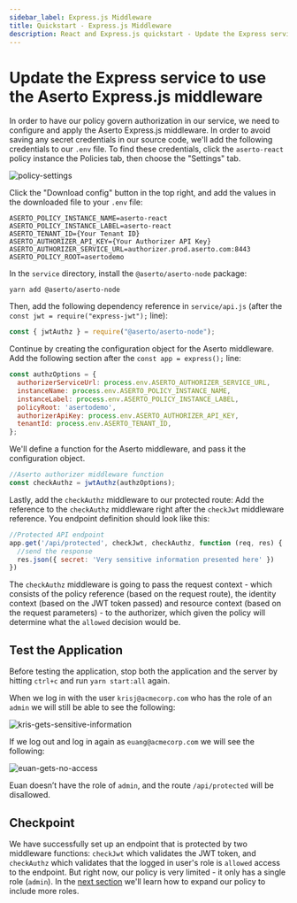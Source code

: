 ```yaml
---
sidebar_label: Express.js Middleware
title: Quickstart - Express.js Middleware
description: React and Express.js quickstart - Update the Express service to use the Aserto Express.js middleware
---
```


# Update the Express service to use the Aserto Express.js middleware

In order to have our policy govern authorization in our service, we need to configure and apply the Aserto Express.js middleware. In order to avoid saving any secret credentials in our source code, we'll add the following credentials to our `.env` file. To find these credentials, click the `aserto-react` policy instance the Policies tab, then choose the "Settings" tab.

![policy-settings](/quickstart-react-and-node/policy-settings.png)

Click the "Download config" button in the top right, and add the values in the downloaded file to your `.env` file:

```
ASERTO_POLICY_INSTANCE_NAME=aserto-react
ASERTO_POLICY_INSTANCE_LABEL=aserto-react
ASERTO_TENANT_ID={Your Tenant ID}
ASERTO_AUTHORIZER_API_KEY={Your Authorizer API Key}
ASERTO_AUTHORIZER_SERVICE_URL=authorizer.prod.aserto.com:8443
ASERTO_POLICY_ROOT=asertodemo
```

In the `service` directory, install the `@aserto/aserto-node` package:

```shell
yarn add @aserto/aserto-node
```

Then, add the following dependency reference in `service/api.js` (after the `const jwt = require("express-jwt");` line):

```javascript
const { jwtAuthz } = require("@aserto/aserto-node");
```

Continue by creating the configuration object for the Aserto middleware. Add the following section after the `const app = express();` line:

```javascript
const authzOptions = {
  authorizerServiceUrl: process.env.ASERTO_AUTHORIZER_SERVICE_URL,
  instanceName: process.env.ASERTO_POLICY_INSTANCE_NAME,
  instanceLabel: process.env.ASERTO_POLICY_INSTANCE_LABEL,
  policyRoot: 'asertodemo',
  authorizerApiKey: process.env.ASERTO_AUTHORIZER_API_KEY,
  tenantId: process.env.ASERTO_TENANT_ID,
};
```

We'll define a function for the Aserto middleware, and pass it the configuration object.

```javascript
//Aserto authorizer middleware function
const checkAuthz = jwtAuthz(authzOptions);
```

Lastly, add the `checkAuthz` middleware to our protected route: Add the reference to the `checkAuthz` middleware right after the `checkJwt` middleware reference. You endpoint definition should look like this:

```javascript
//Protected API endpoint
app.get('/api/protected', checkJwt, checkAuthz, function (req, res) {
  //send the response
  res.json({ secret: 'Very sensitive information presented here' })
})
```

The `checkAuthz` middleware is going to pass the request context - which consists of the policy reference (based on the request route), the identity context (based on the JWT token passed) and resource context (based on the request parameters) - to the authorizer, which given the policy will determine what the `allowed` decision would be.

## Test the Application

Before testing the application, stop both the application and the server by hitting `ctrl+c` and run `yarn start:all` again.

When we log in with the user `krisj@acmecorp.com` who has the role of an `admin` we will still be able to see the following:

![kris-gets-sensitive-information](/quickstart-react-and-node/kris-gets-sensitive-information.png)

If we log out and log in again as `euang@acmecorp.com` we will see the following:

![euan-gets-no-access](/quickstart-react-and-node/euan-gets-no-access.png)

Euan doesn’t have the role of `admin`, and the route `/api/protected` will be disallowed.

## Checkpoint

We have successfully set up an endpoint that is protected by two middleware functions: `checkJwt` which validates the JWT token, and `checkAuthz` which validates that the logged in user's role is `allowed` access to the endpoint. But right now, our policy is very limited - it only has a single role (`admin`). In the [next section](support-more-roles) we'll learn how to expand our policy to include more roles.
